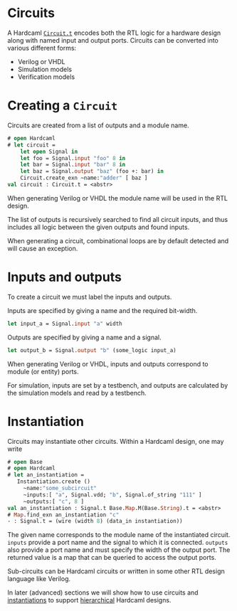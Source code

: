 # Circuits

<!--
```ocaml
# Hardcaml.Caller_id.set_mode Disabled
- : unit = ()
```
-->

A Hardcaml [`Circuit.t`](https://ocaml.janestreet.com/ocaml-core/latest/doc/hardcaml/Hardcaml/Circuit/index.html)
encodes both the RTL logic for a hardware
design along with named input and output ports. Circuits can be
converted into various different forms:

* Verilog or VHDL
* Simulation models
* Verification models

# Creating a `Circuit`

Circuits are created from a list of outputs and a module name.

```ocaml
# open Hardcaml
# let circuit =
    let open Signal in
    let foo = Signal.input "foo" 8 in
    let bar = Signal.input "bar" 8 in
    let baz = Signal.output "baz" (foo +: bar) in
    Circuit.create_exn ~name:"adder" [ baz ]
val circuit : Circuit.t = <abstr>
```

When generating Verilog or VHDL the module name will be used in the
RTL design.

The list of outputs is recursively searched to find all circuit
inputs, and thus includes all logic between the given outputs and
found inputs.

When generating a circuit, combinational loops are by default detected
and will cause an exception.

# Inputs and outputs

To create a circuit we must label the inputs and outputs.

Inputs are specified by giving a name and the required bit-width.

```ocaml skip
let input_a = Signal.input "a" width
```

Outputs are specified by giving a name and a signal.

```ocaml skip
let output_b = Signal.output "b" (some_logic input_a)
```

When generating Verilog or VHDL, inputs and outputs correspond to
module (or entity) ports.

For simulation, inputs are set by a testbench, and outputs are
calculated by the simulation models and read by a testbench.

# Instantiation

Circuits may instantiate other circuits. Within a Hardcaml design, one
may write

```ocaml
# open Base
# open Hardcaml
# let an_instantiation =
   Instantiation.create ()
     ~name:"some_subcircuit"
     ~inputs:[ "a", Signal.vdd; "b", Signal.of_string "111" ]
     ~outputs:[ "c", 8 ]
val an_instantiation : Signal.t Base.Map.M(Base.String).t = <abstr>
# Map.find_exn an_instantiation "c"
- : Signal.t = (wire (width 8) (data_in instantiation))
```

The given name corresponds to the module name of the instantiated
circuit. `inputs` provide a port name and the signal to which it is
connected. `outputs` also provide a port name and must specify the
width of the output port. The returned value is a map that can be
queried to access the output ports.

Sub-circuits can be Hardcaml circuits or written in some other RTL
design language like Verilog.

In later (advanced) sections we will show how to use
circuits and [instantiations](instantiation.mdx)
to support [hierarchical](module_hierarchy.mdx) Hardcaml designs.

